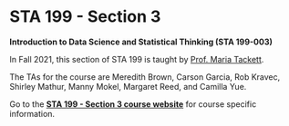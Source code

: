 # STA 199 - Section 3 {#sta199-3 .unnumbered}

**Introduction to Data Science and Statistical Thinking (STA 199-003)**

In Fall 2021, this section of STA 199 is taught by [Prof. Maria Tackett](https://www.mariatackett.net/).

The TAs for the course are Meredith Brown, Carson Garcia, Rob Kravec, Shirley Mathur, Manny Mokel, Margaret Reed, and Camilla Yue.

Go to the [**STA 199 - Section 3 course website**](https://sta199-fa21-003.netlify.app) for course specific information.
